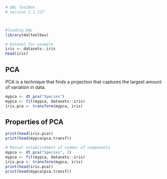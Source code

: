 ```r
# DAL ToolBox
# version 1.1.727



#loading DAL
library(daltoolbox) 
```

```r
# Dataset for example
iris <- datasets::iris
head(iris)
```

## PCA
PCA is a technique that finds a projection that captures the largest amount of variation in data.

```r
mypca <- dt_pca("Species")
mypca <- fit(mypca, datasets::iris)
iris.pca <- transform(mypca, iris)
```

## Properties of PCA

```r
print(head(iris.pca))
print(head(mypca$pca.transf))
```

```r
# Manual establishment of number of components
mypca <- dt_pca("Species", 3)
mypca <- fit(mypca, datasets::iris)
iris.pca <- transform(mypca, iris)
print(head(iris.pca))
print(head(mypca$pca.transf))
```


